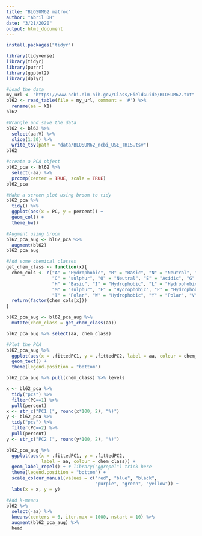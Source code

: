 ```yaml
---
title: "BLOSUM62 matrox"
author: "Abril DH"
date: "3/21/2020"
output: html_document
---
```



```r
install.packages("tidyr")
```


```r
library(tidyverse)
library(tidyr)
library(purrr)
library(ggplot2)
library(dplyr)
```

```r
#Load the data
my_url <- "https://www.ncbi.nlm.nih.gov/Class/FieldGuide/BLOSUM62.txt"
bl62 <- read_table(file = my_url, comment = '#') %>%
  rename(aa = X1)
bl62
```

```r
#Wrangle and save the data
bl62 <- bl62 %>%
  select(aa:V) %>%
  slice(1:20) %>%
  write_tsv(path = "data/BLOSUM62_ncbi_USE_THIS.tsv")
bl62
```

```r
#create a PCA object
bl62_pca <- bl62 %>%
  select(-aa) %>%
  prcomp(center = TRUE, scale = TRUE)
bl62_pca
```
```r
#Make a screen plot using broom to tidy
bl62_pca %>%
  tidy() %>% 
  ggplot(aes(x = PC, y = percent)) +
  geom_col() +
  theme_bw()
```
```r
#Augment using broom
bl62_pca_aug <- bl62_pca %>%
  augment(bl62)
bl62_pca_aug
```
```r
#Add some chemical classes
get_chem_class <- function(x){
  chem_cols <- c("A" = "Hydrophobic", "R" = "Basic", "N" = "Neutral", "D" = "Acidic",
                 "C" = "sulphur", "Q" = "Neutral", "E" = "Acidic", "G" = "Polar",
                 "H" = "Basic", "I" = "Hydrophobic", "L" = "Hydrophobic", "K" = "Basic",
                 "M" = "sulphur", "F" = "Hydrophobic", "P" = "Hydrophobic", "S" = "Polar",
                 "T" = "Polar", "W" = "Hydrophobic", "Y" = "Polar", "V" = "Hydrophobic")
  return(factor(chem_cols[x]))
}
```

```r
bl62_pca_aug <- bl62_pca_aug %>% 
  mutate(chem_class = get_chem_class(aa))
```

```r
bl62_pca_aug %>% select(aa, chem_class)
```

```r
#Plot the PCA
bl62_pca_aug %>% 
  ggplot(aes(x = .fittedPC1, y = .fittedPC2, label = aa, colour = chem_class)) +
  geom_text() +
  theme(legend.position = "bottom")
```

```r
bl62_pca_aug %>% pull(chem_class) %>% levels
```

```r
x <- bl62_pca %>% 
  tidy("pcs") %>% 
  filter(PC==1) %>% 
  pull(percent)
x <- str_c("PC1 (", round(x*100, 2), "%)")
y <- bl62_pca %>% 
  tidy("pcs") %>% 
  filter(PC==2) %>% 
  pull(percent)
y <- str_c("PC2 (", round(y*100, 2), "%)")
```

```r
bl62_pca_aug %>% 
  ggplot(aes(x = .fittedPC1, y = .fittedPC2,
             label = aa, colour = chem_class)) +
  geom_label_repel() + # library("ggrepel") trick here
  theme(legend.position = "bottom") +
  scale_colour_manual(values = c("red", "blue", "black",
                                 "purple", "green", "yellow")) +
  labs(x = x, y = y)
```

```r
#Add k-means
bl62 %>%
  select(-aa) %>%
  kmeans(centers = 6, iter.max = 1000, nstart = 10) %>%
  augment(bl62_pca_aug) %>% 
  head
```

 
